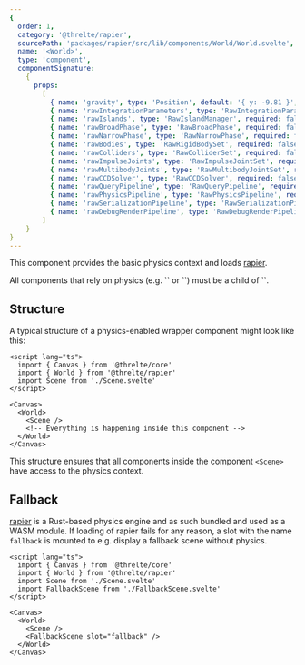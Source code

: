 ```yaml
---
{
  order: 1,
  category: '@threlte/rapier',
  sourcePath: 'packages/rapier/src/lib/components/World/World.svelte',
  name: '<World>',
  type: 'component',
  componentSignature:
    {
      props:
        [
          { name: 'gravity', type: 'Position', default: '{ y: -9.81 }', required: false },
          { name: 'rawIntegrationParameters', type: 'RawIntegrationParameters', required: false },
          { name: 'rawIslands', type: 'RawIslandManager', required: false },
          { name: 'rawBroadPhase', type: 'RawBroadPhase', required: false },
          { name: 'rawNarrowPhase', type: 'RawNarrowPhase', required: false },
          { name: 'rawBodies', type: 'RawRigidBodySet', required: false },
          { name: 'rawColliders', type: 'RawColliderSet', required: false },
          { name: 'rawImpulseJoints', type: 'RawImpulseJointSet', required: false },
          { name: 'rawMultibodyJoints', type: 'RawMultibodyJointSet', required: false },
          { name: 'rawCCDSolver', type: 'RawCCDSolver', required: false },
          { name: 'rawQueryPipeline', type: 'RawQueryPipeline', required: false },
          { name: 'rawPhysicsPipeline', type: 'RawPhysicsPipeline', required: false },
          { name: 'rawSerializationPipeline', type: 'RawSerializationPipeline', required: false },
          { name: 'rawDebugRenderPipeline', type: 'RawDebugRenderPipeline', required: false }
        ]
    }
}
---
```


This component provides the basic physics context and loads [rapier](https://rapier.rs/).

<Tip type="tip">
	All components that rely on physics (e.g. `<RigidBody>` or `<Collider>`) must be a child of `<World>`.
</Tip>

<Example path="rapier/world" />

## Structure

A typical structure of a physics-enabled wrapper component might look like this:

```svelte title="Wrapper.svelte"
<script lang="ts">
  import { Canvas } from '@threlte/core'
  import { World } from '@threlte/rapier'
  import Scene from './Scene.svelte'
</script>

<Canvas>
  <World>
    <Scene />
    <!-- Everything is happening inside this component -->
  </World>
</Canvas>
```

This structure ensures that all components inside the component `<Scene>` have access to the physics context.

## Fallback

[rapier](https://rapier.rs/) is a Rust-based physics engine and as such bundled and used as a WASM module. If loading of rapier fails for any reason, a slot with the name `fallback` is mounted to e.g. display a fallback scene without physics.

```svelte title="Wrapper.svelte"
<script lang="ts">
  import { Canvas } from '@threlte/core'
  import { World } from '@threlte/rapier'
  import Scene from './Scene.svelte'
  import FallbackScene from './FallbackScene.svelte'
</script>

<Canvas>
  <World>
    <Scene />
    <FallbackScene slot="fallback" />
  </World>
</Canvas>
```
